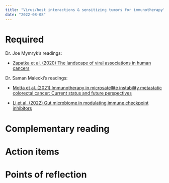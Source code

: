 ```yaml
---
title: "Virus/host interactions & sensitizing tumors for immunotherapy"
date: "2022-08-08"
---
```




# Required

Dr. Joe Mymryk's readings:

- [Zapatka et al. (2020) The landscape of viral associations in human cancers](https://www.nature.com/articles/s41588-019-0558-9)

Dr. Saman Malecki's readings:


- [Motta et al. (2021) Immunotherapy in microsatellite instability metastatic colorectal cancer: Current status and future perspectives](https://www.ncbi.nlm.nih.gov/pmc/articles/PMC8445628/)

- [Li et al. (2022) Gut microbiome in modulating immune checkpoint inhibitors](https://www.thelancet.com/journals/ebiom/article/PIIS2352-3964(22)00344-9/fulltext)


# Complementary reading


# Action items  



# Points of reflection

